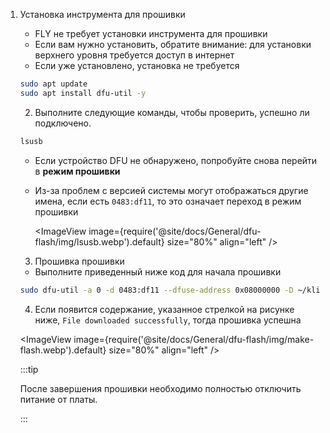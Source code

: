 1. Установка инструмента для прошивки

    * FLY не требует установки инструмента для прошивки
    * Если вам нужно установить, обратите внимание: для установки верхнего уровня требуется доступ в интернет
    * Если уже установлено, установка не требуется

    ```bash
    sudo apt update
    sudo apt install dfu-util -y
    ```

    2. Выполните следующие команды, чтобы проверить, успешно ли подключено.

    ```bash
    lsusb
    ```

    * Если устройство DFU не обнаружено, попробуйте снова перейти в **режим прошивки**
    * Из-за проблем с версией системы могут отображаться другие имена, если есть `0483:df11`, то это означает переход в режим прошивки


        <ImageView image={require('@site/docs/General/dfu-flash/img/lsusb.webp').default} size="80%" align="left" />    


    3. Прошивка прошивки

    * Выполните приведенный ниже код для начала прошивки
    
    ```bash
    sudo dfu-util -a 0 -d 0483:df11 --dfuse-address 0x08000000 -D ~/klipper/out/klipper.bin
    ```

    4. Если появится содержание, указанное стрелкой на рисунке ниже, ``File downloaded successfully``, тогда прошивка успешна

    <ImageView image={require('@site/docs/General/dfu-flash/img/make-flash.webp').default} size="80%" align="left" />    

    :::tip

    После завершения прошивки необходимо полностью отключить питание от платы.

    :::